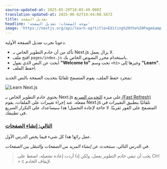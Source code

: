 ```yaml
---
source-updated-at: 2025-05-29T18:05:49.000Z
translation-updated-at: 2025-06-02T19:44:00.567Z
title: تعديل الصفحة
headline: 'موجه الصفحات: تعديل الصفحة'
image: 'https://nextjs.org/api/learn-og?title=Editing%20the%20Page&amp;chapter=3'
---
```


دعونا نجرب تعديل الصفحة الأولية.

*   تأكد من أن خادم التطوير الخاص بـ Next.js لا يزال يعمل.
*   افتح ملف `pages/index.js` باستخدام محرر النصوص الخاص بك.
*   ابحث عن النص الذي يقول **"Welcome to"** تحت وسم `<h1>` وغيرها إلى **"Learn"**.
*   احفظ الملف.

بمجرد حفظ الملف، يقوم المتصفح تلقائيًا بتحديث الصفحة بالنص الجديد:

![Learn Next.js](https://h8DxKfmAPhn8O0p3.public.blob.vercel-storage.com/learn/pages-router/create-nextjs-app/learn-nextjs.png)

يحتوي خادم التطوير الخاص بـ Next.js على ميزة [التحديث السريع (Fast Refresh)](/docs/basic-features/fast-refresh) مفعلة. عند إجراء تغييرات على الملفات، يقوم Next.js تلقائيًا بتطبيق التغييرات في المتصفح على الفور تقريبًا. لا حاجة لإعادة التحميل! هذا سيساعدك على التكرار السريع في تطبيقك.

### [التالي: إنشاء الصفحات](#next-up-creating-pages)

عمل رائع! هذا كل شيء فيما يخص الدرس الأول.

في الدرس التالي، سنتحدث عن _إنشاء المزيد من الصفحات والتنقل بين الصفحات_.

> يجب أن تبقي خادم التطوير يعمل، ولكن إذا أردت إعادة تشغيله، اضغط على Ctrl + c لإيقاف الخادم.